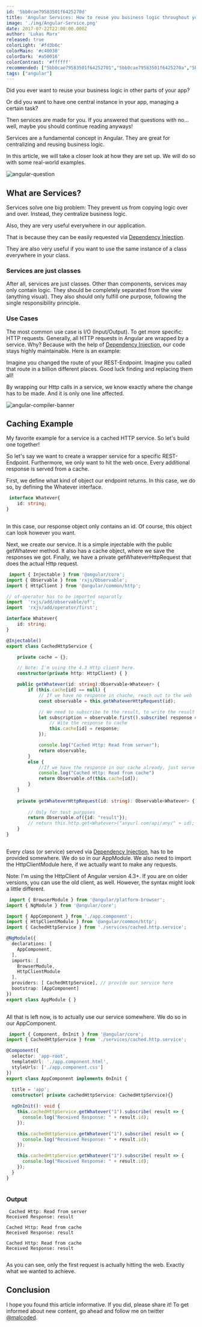 ```yaml
---
id: '5bb0cae79583501f6425270d'
title: 'Angular Services: How to reuse you business logic throughout you Application'
image: './img/Angular-Service.png'
date: 2017-07-22T22:00:00.000Z
author: 'Lukas Marx'
released: true
colorLight: '#fd3b6c'
colorMain: '#c40030'
colorDark: '#a50016'
colorContrast: '#ffffff'
recommended: ["5bb0cae79583501f64252701","5bb0cae79583501f6425270a","5bb0cae79583501f6425270c"]
tags: ["angular"]
---
```

Did you ever want to reuse your business logic in other parts of your app? 

Or did you want to have one central instance in your app, managing a certain task? 

Then services are made for you. If you answered that questions with no... well, maybe you should continue reading anyways!

Services are a fundamental concept in Angular. They are great for centralizing and reusing business logic. 

In this article, we will take a closer look at how they are set up. We will do so with some real-world examples.


![angular-question](./img/angular-question.png)
## What are Services? 

Services solve one big problem: They prevent us from copying logic over and over. Instead, they centralize business logic. 

Also, they are very useful everywhere in our application. 

That is because they can be easily requested via [Dependency Injection](https://malcoded.com/posts/angular-fundamentals-dependency-injection). 

They are also very useful if you want to use the same instance of a class everywhere in your class. 

### Services are just classes 

After all, services are just classes. Other than components, services may only contain logic. They should be completely separated from the view (anything visual). They also should only fulfill one purpose, following the single responsibility principle. 

### Use Cases 

The most common use case is I/O (Input/Output). To get more specific: HTTP requests. Generally, all HTTP requests in Angular are wrapped by a service. Why? Because with the help of [Dependency Injection](https://malcoded.com/posts/angular-fundamentals-dependency-injection), our code stays highly maintainable. Here is an example:

Imagine you changed the route of your REST-Endpoint. Imagine you called that route in a billion different places. Good luck finding and replacing them all!

By wrapping our Http calls in a service, we know exactly where the change has to be made. And it is only one line affected.

![angular-compiler-banner](./img/angular-compiler-banner.png)
## Caching Example 

My favorite example for a service is a cached HTTP service. So let's build one together!

So let's say we want to create a wrapper service for a specific REST-Endpoint. Furthermore, we only want to hit the web once. Every additional response is served from a cache.

First, we define what kind of object our endpoint returns. In this case, we do so, by defining the Whatever interface.

```typescript title=src/app/services/cached.http.service.ts
 interface Whatever{
    id: string;
}
 
 ``` 
In this case, our response object only contains an id. Of course, this object can look however you want. 

Next, we create our service. It is a simple injectable with the public getWhatever method. It also has a cache object, where we save the responses we got. Finally, we have a private getWhateverHttpRequest that does the actual Http request.

```typescript title=src/app/services/cached.http.service.ts
 import { Injectable } from '@angular/core';
import { Observable } from 'rxjs/Observable';
import { HttpClient } from '@angular/common/http';

// of-operator has to be imported separatly
import  'rxjs/add/observable/of';
import  'rxjs/add/operator/first';

interface Whatever{
    id: string;
}

@Injectable()
export class CachedHttpService {

    private cache = {};

    // Note: I'm using the 4.3 Http client here. 
    constructor(private http: HttpClient) { }

    public getWhatever(id: string):Observable<Whatever> {
        if (this.cache[id] == null) {
            // If we have no response in chache, reach out to the web
            const observable = this.getWhateverHttpRequest(id);

            // We need to subscribe to the result, to write the result to our cache
            let subscription = observable.first().subscribe( response => {
                // Wite the response to cache
                this.cache[id] = response;
            });

            console.log("Cached Http: Read from server");
            return observable;
        }
        else {
            //If we have the response in our cache already, just serve that response
            console.log("Cached Http: Read from cache")
            return Observable.of(this.cache[id]);
        }
    }
    
    private getWhateverHttpRequest(id: string): Observable<Whatever> {
        
        // Only for test purposes
        return Observable.of({id: "result"});
        // return this.http.get<Whatever>("anyurl.com/api/any/" + id);
    }
}
 
 ``` 
Every class (or service) served via [Dependency Injection](https://malcoded.com/posts/angular-fundamentals-dependency-injection), has to be provided somewhere. We do so in our AppModule. We also need to import the HttpClientModule here, if we actually want to make any requests. 

Note: I'm using the HttpClient of Angular version 4.3+. If you are on older versions, you can use the old client, as well. However, the syntax might look a little different.

```typescript title=src/app/app.module.ts
 import { BrowserModule } from '@angular/platform-browser';
import { NgModule } from '@angular/core';

import { AppComponent } from './app.component';
import { HttpClientModule } from '@angular/common/http';
import { CachedHttpService } from './services/cached.http.service';

@NgModule({
  declarations: [
    AppComponent,
  ],
  imports: [
    BrowserModule,
    HttpClientModule
  ],
  providers: [ CachedHttpService], // provide our service here
  bootstrap: [AppComponent]
})
export class AppModule { }
 
 ``` 
All that is left now, is to actually use our service somewhere. We do so in our AppComponent.

```typescript title=src/app/app.component.ts
 import { Component, OnInit } from '@angular/core';
import { CachedHttpService } from './services/cached.http.service';

@Component({
  selector: 'app-root',
  templateUrl: './app.component.html',
  styleUrls: ['./app.component.css']
})
export class AppComponent implements OnInit {
  
  title = 'app';
  constructor( private cachedHttpService: CachedHttpService){}

  ngOnInit(): void {
    this.cachedHttpService.getWhatever("1").subscribe( result => {
      console.log("Received Response: " + result.id);
    });

    this.cachedHttpService.getWhatever("1").subscribe( result => {
      console.log("Received Response: " + result.id);
    });

    this.cachedHttpService.getWhatever("1").subscribe( result => {
      console.log("Received Response: " + result.id);
    });
  }
}
 
 ``` 
### Output 


```undefined title=undefined
 Cached Http: Read from server
Received Response: result

Cached Http: Read from cache
Received Response: result

Cached Http: Read from cache
Received Response: result
 
 ``` 
As you can see, only the first request is actually hitting the web. Exactly what we wanted to achieve.

## Conclusion 

I hope you found this article informative. If you did, please share it!
To get informed about new content, go ahead and follow me on twitter [@malcoded](https://twitter.com/intent/user?screen_name=malcoded).

